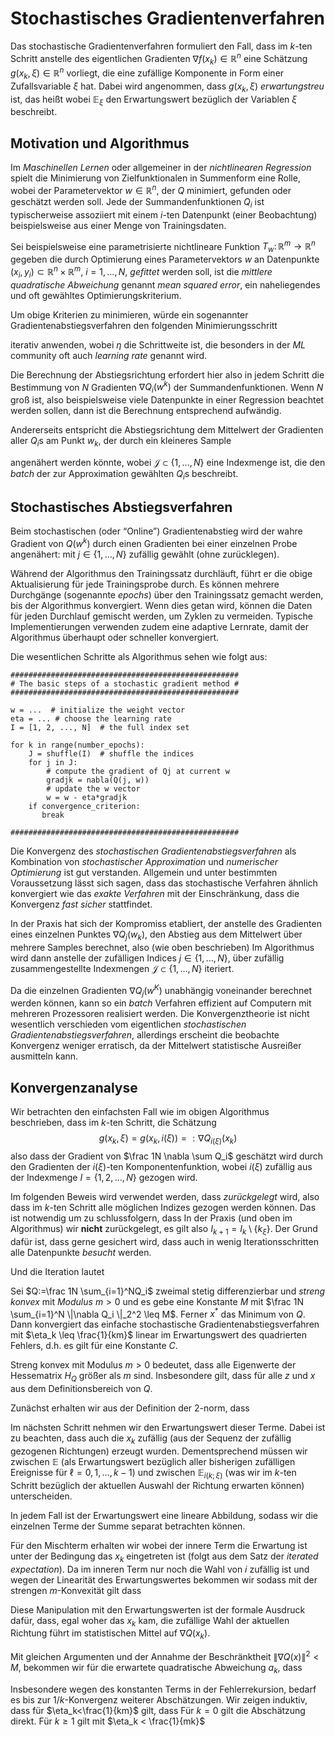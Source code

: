 # Stochastisches Gradientenverfahren


Das stochastische Gradientenverfahren formuliert den Fall, dass im $k$-ten Schritt anstelle des eigentlichen Gradienten $\nabla f(x_k)\in \mathbb R^{n}$ eine Sch&auml;tzung $g(x_k, \xi)\in \mathbb R^{n}$ vorliegt, die eine zuf&auml;llige Komponente in Form einer Zufallsvariable $\xi$ hat. Dabei wird angenommen, dass $g(x_k, \xi)$ *erwartungstreu* ist, das hei&szlig;t
\begin{equation*}
\mathbb E_\xi [g(x_k, \xi)] = \nabla f(x_k),
\end{equation*}
wobei $\mathbb E_\xi$ den Erwartungswert bez&uuml;glich der Variablen $\xi$ beschreibt.

## Motivation und Algorithmus

Im *Maschinellen Lernen* oder allgemeiner in der *nichtlinearen Regression* spielt die Minimierung von Zielfunktionalen in Summenform
\begin{equation*}
Q(w) = \frac{1}{N}\sum_{i=1}^N Q_i(w)
\end{equation*}
eine Rolle, wobei der Parametervektor $w\in \mathbb R^n$, der
$Q$ minimiert, gefunden oder gesch&auml;tzt werden soll.
Jede der Summandenfunktionen $Q_i$ ist typischerweise assoziiert mit einem $i$-ten Datenpunkt (einer Beobachtung) beispielsweise aus einer Menge von Trainingsdaten.

Sei beispielsweise eine parametrisierte nichtlineare Funktion  $T_w\colon \mathbb R^{m}\to \mathbb R^{n}$ gegeben die durch Optimierung eines Parametervektors $w$ an Datenpunkte $(x_i, y_i)\subset \mathbb R^{n}\times \mathbb R^{m}$, $i=1, \dotsc, N$, *gefittet* werden soll, ist die *mittlere quadratische Abweichung* 
\begin{equation*}
\mathsf{MSE}\,(w) := \frac 1N \sum_{i=1}^N \|N(x_i)-y_i\|_2^2
\end{equation*}
genannt *mean squared error*, ein naheliegendes und oft gew&auml;hltes Optimierungskriterium.

Um obige Kriterien zu minimieren, w&uuml;rde ein sogenannter Gradientenabstiegsverfahren den folgenden Minimierungsschritt 

\begin{equation*}
w^{k+1} := w^{k} - \eta \nabla Q(w^k) = w^k - \eta \frac{1}{N} \sum_{i=1}^N \nabla Q_i(w^k),
\end{equation*}
iterativ anwenden, wobei $\eta$ die Schrittweite ist, die besonders in der *ML* community oft auch *learning rate* genannt wird.

Die Berechnung der Abstiegsrichtung erfordert hier also in jedem Schritt die Bestimmung von $N$ Gradienten $\nabla Q_i(w^k)$ der Summandenfunktionen. Wenn $N$ gro&szlig; ist, also beispielsweise viele Datenpunkte in einer Regression beachtet werden sollen, dann ist die Berechnung entsprechend aufw&auml;ndig.

Andererseits entspricht die Abstiegsrichtung 
\begin{equation*}
\frac{1}{N} \sum_{i=1}^N \nabla Q_i(w^k)
\end{equation*}
dem Mittelwert der Gradienten aller $Q_i$s am Punkt $w_k$, der durch ein kleineres Sample 

\begin{equation*}
\frac{1}{N} \sum_{i=1}^N \nabla Q_i(w^k) \approx \frac{1}{|\mathcal J|} \sum_{j\in \mathcal J} \nabla Q_j(w^k),
\end{equation*}

angen&auml;hert werden k&ouml;nnte, wobei $\mathcal J \subset \{1, \dotsc, N\}$ eine Indexmenge ist, die den *batch* der zur Approximation gew&auml;hlten $Q_i$s beschreibt.

## Stochastisches Abstiegsverfahren  {#iterative_method}

Beim stochastischen (oder "Online") Gradientenabstieg wird der wahre Gradient von $Q(w^k)$ durch einen Gradienten bei einer einzelnen Probe angenähert:
\begin{equation*}
w^{k+1} = w^k-\eta \nabla Q_j(w^k),
\end{equation*}
mit $j\in \{1,\dotsc, N\}$ zuf&auml;llig gew&auml;hlt (ohne zur&uuml;cklegen).

Während der Algorithmus den Trainingssatz durchläuft, führt er die obige Aktualisierung für jede Trainingsprobe durch. Es können mehrere Durchgänge (sogenannte *epochs*) über den Trainingssatz gemacht werden, bis der Algorithmus konvergiert. Wenn dies getan wird, können die Daten für jeden Durchlauf gemischt werden, um Zyklen zu vermeiden. Typische Implementierungen verwenden zudem eine adaptive Lernrate, damit der Algorithmus &uuml;berhaupt oder schneller konvergiert.

Die wesentlichen Schritte als Algorithmus sehen wie folgt aus:

```
###################################################
# The basic steps of a stochastic gradient method #
###################################################

w = ...  # initialize the weight vector
eta = ... # choose the learning rate
I = [1, 2, ..., N]  # the full index set

for k in range(number_epochs):
    J = shuffle(I)  # shuffle the indices
    for j in J:
        # compute the gradient of Qj at current w
        gradjk = nabla(Q(j, w))  
        # update the w vector
        w = w - eta*gradjk
    if convergence_criterion:
       break

###################################################
```

Die Konvergenz des *stochastischen Gradientenabstiegsverfahren* als Kombination von *stochastischer Approximation* und *numerischer Optimierung* ist gut verstanden. Allgemein und unter bestimmten Voraussetzung l&auml;sst sich sagen, dass das stochastische Verfahren &auml;hnlich konvergiert wie das *exakte Verfahren* mit der Einschr&auml;nkung, dass die Konvergenz *fast sicher* stattfindet.

In der Praxis hat sich der Kompromiss etabliert, der anstelle des Gradienten eines einzelnen Punktes $\nabla Q_j(w_k)$, den Abstieg aus dem Mittelwert &uuml;ber mehrere Samples berechnet, also (wie oben beschrieben)
\begin{equation*}
\frac{1}{N} \sum_{i=1}^N \nabla Q_i(w^k) \approx \frac{1}{|\mathcal J|} \sum_{j\in \mathcal J} \nabla Q_j(w^k).
\end{equation*}
Im Algorithmus wird dann anstelle der zuf&auml;lligen Indices $j \in \{1, \dotsc, N\}$, &uuml;ber zuf&auml;llig zusammengestellte Indexmengen $\mathcal J \subset \{1, \dotsc, N\}$ iteriert.

Da die einzelnen Gradienten $\nabla Q_j(w^K)$ unabh&auml;ngig voneinander berechnet werden k&ouml;nnen, kann so ein *batch* Verfahren effizient auf Computern mit mehreren Prozessoren realisiert werden. Die Konvergenztheorie ist nicht wesentlich verschieden vom eigentlichen *stochastischen Gradientenabstiegsverfahren*, allerdings erscheint die beobachte Konvergenz weniger erratisch, da der Mittelwert statistische Ausrei&szlig;er ausmitteln kann.

## Konvergenzanalyse

Wir betrachten den einfachsten Fall wie im obigen Algorithmus beschrieben, dass im $k$-ten Schritt, die Sch&auml;tzung 
$$g(x_k, \xi)=g(x_k, i(\xi))=:\nabla Q_{i(\xi)}(x_k)$$
also dass der Gradient von $\frac 1N \nabla \sum Q_i$ gesch&auml;tzt wird durch den Gradienten der $i(\xi)$-ten Komponentenfunktion, wobei $i(\xi)$ zuf&auml;llig aus der Indexmenge $I=\{1, 2, \dotsc, N\}$ gezogen wird. 

::: {#sdg-put-it-back .JHSAYS data-latex=''}
Im folgenden Beweis wird verwendet werden, dass *zur&uuml;ckgelegt* wird, also dass im $k$-ten Schritt alle m&ouml;glichen Indizes gezogen werden k&ouml;nnen. Das ist notwendig um zu schlussfolgern, dass 
\begin{equation*}
\mathbb E_{i(\xi)} [g(x_k, k_\xi)] = \nabla Q(x_k)
\end{equation*}
In der Praxis (und oben im Algorithmus) wir **nicht** zur&uuml;ckgelegt, es gilt also $I_{k+1} = I_k \setminus \{k_\xi\}$. Der Grund daf&uuml;r ist, dass gerne gesichert wird, dass auch in wenig Iterationsschritten alle Datenpunkte *besucht* werden.
:::


Und die Iteration lautet
\begin{equation*}
x_{k+1} = x_k - \eta_k g(x_k, k_\xi).
\end{equation*}

::: {.theorem #thm-convergence-stoch-grad name="Konvergenz des stochastischen Gradientenabstiegsverfahren"}
Sei $Q:=\frac 1N \sum_{i=1}^NQ_i$ zweimal stetig differenzierbar und *streng konvex* mit *Modulus* $m>0$ und es gebe eine Konstante $M$ mit $\frac 1N \sum_{i=1}^N \|\nabla Q_i \|_2^2 \leq M$. Ferner 
<!-- seien die Funktionen $Q_i$ konvex und es sei -->
$x^*$ das Minimum von $Q$. Dann konvergiert das einfache stochastische Gradientenabstiegsverfahren mit $\eta_k \leq \frac{1}{km}$ linear im Erwartungswert des quadrierten Fehlers, d.h. es gilt
\begin{equation*}
a_{k+1} := \frac 12 \mathbb E [\| x_{k+1} - x^*\|^2 ] \leq \frac {C}{k+1}
\end{equation*}
f&uuml;r eine Konstante $C$.
:::

:::{.proof}
Streng konvex mit Modulus $m>0$ bedeutet, dass alle Eigenwerte der Hessematrix $H_Q$ gr&ouml;&szlig;er als $m$ sind. 
<!--Daraus l&auml;sst sich ableiten, dass f&uuml;r alle *subgradienten* $g$ gilt, dass-->
Insbesondere gilt, dass
\begin{equation*}
Q(z) \leq Q(x) + \nabla Q(x)^T(z-x) + \frac12 m \|z-x\|^2
\end{equation*}
f&uuml;r alle $z$ und $x$ aus dem Definitionsbereich von $Q$.

<!-- Aus $Q_i$ konvex, folgt dass $\nabla Q_k (x_k)$ ein Subgradient ist, sodass wir obige Relation in der folgenden Argumentation verwenden k&ouml;nnen. -->

Zun&auml;chst erhalten wir aus der Definition der 2-norm, dass
\begin{equation*}
\begin{split}
\frac 12 \|x_{k+1} - x^* \|^2 &= 
\frac 12 \|x_{k} - \eta_k \nabla Q_{i(k;\xi)}(x_k) - x^* \|^2 \\
&=
\frac 12 \|x_{k} - x^* \|^2 - \eta_k \nabla Q_{i(k;\xi)}(x_k)^T( x_{k} -x^*) + \eta_k^2 \|\nabla Q_{i(k;\xi)}(x_k)\|^2
\end{split}
\end{equation*}

Im n&auml;chsten Schritt nehmen wir den Erwartungswert dieser Terme. Dabei ist zu beachten, dass auch die $x_k$ zuf&auml;llig (aus der Sequenz der zuf&auml;llig gezogenen Richtungen) erzeugt wurden. Dementsprechend m&uuml;ssen wir zwischen $\mathbb E$ (als Erwartungswert bez&uuml;glich aller bisherigen zuf&auml;lligen Ereignisse f&uuml;r $\ell=0, 1, \dotsc, k-1$) und zwischen $\mathbb E_{i(k;\xi)}$ (was wir im $k$-ten Schritt bez&uuml;glich der aktuellen Auswahl der Richtung erwarten k&ouml;nnen) unterscheiden.

In jedem Fall ist der Erwartungswert eine lineare Abbildung, sodass wir die einzelnen Terme der Summe separat betrachten k&ouml;nnen.

F&uuml;r den Mischterm erhalten wir
\begin{equation*}
\eta_k \mathbb E[ \nabla Q_{i(k;\xi)}(x_k)^T( x_{k} -x^*) ] = 
\eta_k \mathbb E\bigl [\mathbb E_{i(k;\xi)}[ \nabla Q_{i(k;\xi)}(x_k)^T( x_{k} -x^*)\,|\, x_k ]\bigr ]
\end{equation*}
wobei der innere Term die Erwartung ist unter der Bedingung das $x_k$ eingetreten ist (folgt aus dem Satz der *iterated expectation*).
Da im inneren Term nur noch die Wahl von $i$ zuf&auml;llig ist und wegen der Linearit&auml;t des Erwartungswertes bekommen wir
\begin{equation*}
\begin{split}
\mathbb E_{i(k;\xi)}[ \nabla Q_{i(k;\xi)}(x_k)^T( x_{k} -x^*)\,|\, x_k ] &=
\mathbb E_{i(k;\xi)}[ \nabla Q_{i(k;\xi)}(x_k)^T\,|\, x_k ]( x_{k} -x^*) \\
& = \nabla Q(x_k)^T(x_k - x^*).
\end{split}
\end{equation*}
sodass mit der strengen $m$-Konvexit&auml;t gilt dass 
\begin{equation*}
\mathbb E[ \nabla Q_{i(k;\xi)}(x_k)^T( x_{k} -x^*) ] \geq 2\eta_k \mathbb E[\|x_k - x^*\|^2].
\end{equation*}

::: {#sdg-cnv-independent .JHSAYS data-latex=''}
Diese Manipulation mit den Erwartungswerten ist der formale Ausdruck daf&uuml;r, dass, egal woher das $x_k$ kam, die zuf&auml;llige Wahl der aktuellen Richtung f&uuml;hrt im statistischen Mittel auf $\nabla Q(x_k)$.
:::

Mit gleichen Argumenten und der Annahme der Beschr&auml;nktheit $\|\nabla Q(x)\|^2 < M$, bekommen wir f&uuml;r die erwartete quadratische Abweichung $a_k$, dass
\begin{equation*}
a_{k+1} \leq (1-2m\eta_k)a_k + \frac 12\eta_k^2M
\end{equation*}

Insbesondere wegen des konstanten Terms in der Fehlerrekursion, bedarf es bis zur $1/k$-Konvergenz weiterer Absch&auml;tzungen. Wir zeigen induktiv, dass f&uuml;r $\eta_k<\frac{1}{km}$ gilt, dass
\begin{equation*}
a_{k+1} \leq \frac{c}{2(k+1)}, \quad c = \max\{\| x_1 - x^*\|^2, \frac{M^2}{m^2} \}.
\end{equation*}
F&uuml;r $k=0$ gilt die Absch&auml;tzung direkt. F&uuml;r $k\geq 1$ gilt mit $\eta_k < \frac{1}{mk}$
\begin{equation*}
\begin{split}
a_{k+1} \leq & (1-2m \eta_k)a_k + \frac 12 \eta_k^2 M \\
\leq&  (1-\frac 2k)a_k + \frac 12 \frac{M}{k^2m^2} \\
\leq&  (1-\frac 2k)\frac c2 + \frac 12 \frac{1}{k^2} \frac c2\\
&=  \frac{k^2-1}{k^2}\frac{c}{2(k+1)} \leq \frac {c}{2(k+1)}
\end{split}
\end{equation*}


:::
